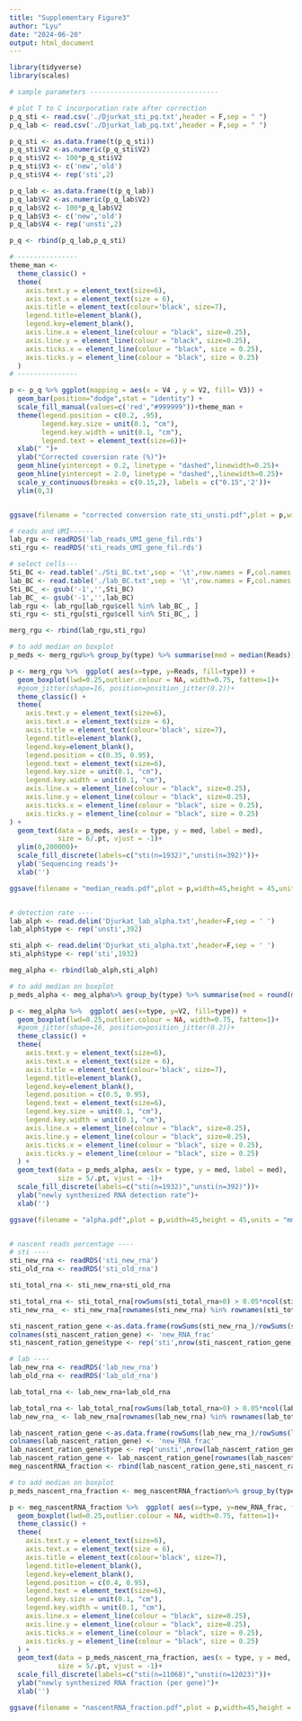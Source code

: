```yaml
---
title: "Supplementary Figure3"
author: "Lyu"
date: "2024-06-20"
output: html_document
---
```


```r
library(tidyverse)
library(scales)
```

```r
# sample parameters --------------------------------

# plot T to C incorporation rate after correction
p_q_sti <- read.csv('./Djurkat_sti_pq.txt',header = F,sep = " ")
p_q_lab <- read.csv('./Djurkat_lab_pq.txt',header = F,sep = " ")

p_q_sti <- as.data.frame(t(p_q_sti))
p_q_sti$V2 <-as.numeric(p_q_sti$V2)
p_q_sti$V2 <- 100*p_q_sti$V2
p_q_sti$V3 <- c('new','old')
p_q_sti$V4 <- rep('sti',2)

p_q_lab <- as.data.frame(t(p_q_lab))
p_q_lab$V2 <-as.numeric(p_q_lab$V2)
p_q_lab$V2 <- 100*p_q_lab$V2
p_q_lab$V3 <- c('new','old')
p_q_lab$V4 <- rep('unsti',2)

p_q <- rbind(p_q_lab,p_q_sti)

# ---------------
theme_man <- 
  theme_classic() +
  theme(
    axis.text.y = element_text(size=6),
    axis.text.x = element_text(size = 6),
    axis.title = element_text(colour='black', size=7),
    legend.title=element_blank(),
    legend.key=element_blank(),
    axis.line.x = element_line(colour = "black", size=0.25),
    axis.line.y = element_line(colour = "black", size=0.25),
    axis.ticks.x = element_line(colour = "black", size = 0.25),
    axis.ticks.y = element_line(colour = "black", size = 0.25)
  )
# ---------------

p <- p_q %>% ggplot(mapping = aes(x = V4 , y = V2, fill= V3)) + 
  geom_bar(position="dodge",stat = "identity") +
  scale_fill_manual(values=c('red',"#999999"))+theme_man + 
  theme(legend.position = c(0.2, .95),
        legend.key.size = unit(0.1, "cm"),
        legend.key.width = unit(0.1, "cm"),
        legend.text = element_text(size=6))+
  xlab(" ")+
  ylab("Corrected coversion rate (%)")+
  geom_hline(yintercept = 0.2, linetype = "dashed",linewidth=0.25)+
  geom_hline(yintercept = 2.0, linetype = "dashed",,linewidth=0.25)+
  scale_y_continuous(breaks = c(0.15,2), labels = c("0.15",'2'))+
  ylim(0,3)


ggsave(filename = "corrected conversion rate_sti_unsti.pdf",plot = p,width=45,height = 45,units = "mm", dpi = 300)

# reads and UMI------
lab_rgu <- readRDS('lab_reads_UMI_gene_fil.rds')
sti_rgu <- readRDS('sti_reads_UMI_gene_fil.rds')

# select cells---
Sti_BC <- read.table('./Sti_BC.txt',sep = '\t',row.names = F,col.names = F,quote = F)
lab_BC <- read.table('./lab_BC.txt',sep = '\t',row.names = F,col.names = F,quote = F)
Sti_BC_ <- gsub('-1','',Sti_BC)
lab_BC_ <- gsub('-1','',lab_BC)
lab_rgu <- lab_rgu[lab_rgu$cell %in% lab_BC_, ]
sti_rgu <- sti_rgu[sti_rgu$cell %in% Sti_BC_, ]

merg_rgu <- rbind(lab_rgu,sti_rgu)

# to add median on boxplot 
p_meds <- merg_rgu%>% group_by(type) %>% summarise(med = median(Reads))

p <- merg_rgu %>%  ggplot( aes(x=type, y=Reads, fill=type)) +    
  geom_boxplot(lwd=0.25,outlier.colour = NA, width=0.75, fatten=1)+
  #geom_jitter(shape=16, position=position_jitter(0.2))+
  theme_classic() +
  theme(
    axis.text.y = element_text(size=6),
    axis.text.x = element_text(size = 6),
    axis.title = element_text(colour='black', size=7),
    legend.title=element_blank(),
    legend.key=element_blank(),
    legend.position = c(0.35, 0.95),
    legend.text = element_text(size=6),
    legend.key.size = unit(0.1, "cm"),
    legend.key.width = unit(0.1, "cm"),
    axis.line.x = element_line(colour = "black", size=0.25),
    axis.line.y = element_line(colour = "black", size=0.25),
    axis.ticks.x = element_line(colour = "black", size = 0.25),
    axis.ticks.y = element_line(colour = "black", size = 0.25)
) +
  geom_text(data = p_meds, aes(x = type, y = med, label = med), 
            size = 6/.pt, vjust = -1)+
  ylim(0,200000)+
  scale_fill_discrete(labels=c("sti(n=1932)","unsti(n=392)"))+
  ylab('Sequencing reads')+
  xlab('')

ggsave(filename = "median_reads.pdf",plot = p,width=45,height = 45,units = "mm", dpi = 300)


# detection rate ----
lab_alph <- read.delim('Djurkat_lab_alpha.txt',header=F,sep = ' ')
lab_alph$type <- rep('unsti',392)

sti_alph <- read.delim('Djurkat_sti_alpha.txt',header=F,sep = ' ')
sti_alph$type <- rep('sti',1932)

meg_alpha <- rbind(lab_alph,sti_alph)

# to add median on boxplot 
p_meds_alpha <- meg_alpha%>% group_by(type) %>% summarise(med = round(median(V2),2))

p <- meg_alpha %>%  ggplot( aes(x=type, y=V2, fill=type)) +    
  geom_boxplot(lwd=0.25,outlier.colour = NA, width=0.75, fatten=1)+
  #geom_jitter(shape=16, position=position_jitter(0.2))+
  theme_classic() +
  theme(
    axis.text.y = element_text(size=6),
    axis.text.x = element_text(size = 6),
    axis.title = element_text(colour='black', size=7),
    legend.title=element_blank(),
    legend.key=element_blank(),
    legend.position = c(0.5, 0.95),
    legend.text = element_text(size=6),
    legend.key.size = unit(0.1, "cm"),
    legend.key.width = unit(0.1, "cm"),
    axis.line.x = element_line(colour = "black", size=0.25),
    axis.line.y = element_line(colour = "black", size=0.25),
    axis.ticks.x = element_line(colour = "black", size = 0.25),
    axis.ticks.y = element_line(colour = "black", size = 0.25)
  ) +
  geom_text(data = p_meds_alpha, aes(x = type, y = med, label = med), 
            size = 5/.pt, vjust = -1)+
  scale_fill_discrete(labels=c("sti(n=1932)","unsti(n=392)"))+
  ylab("newly synthesized RNA detection rate")+
  xlab('')

ggsave(filename = "alpha.pdf",plot = p,width=45,height = 45,units = "mm", dpi = 300)


# nascent reads percentage ----
# sti ----
sti_new_rna <- readRDS('sti_new_rna')
sti_old_rna <- readRDS('sti_old_rna')

sti_total_rna <- sti_new_rna+sti_old_rna

sti_total_rna <- sti_total_rna[rowSums(sti_total_rna>0) > 0.05*ncol(sti_total_rna), ]  
sti_new_rna_ <- sti_new_rna[rownames(sti_new_rna) %in% rownames(sti_total_rna), ]

sti_nascent_ration_gene <-as.data.frame(rowSums(sti_new_rna_)/rowSums(sti_total_rna)) 
colnames(sti_nascent_ration_gene) <- 'new_RNA_frac'
sti_nascent_ration_gene$type <- rep('sti',nrow(sti_nascent_ration_gene))

# lab ----
lab_new_rna <- readRDS('lab_new_rna')
lab_old_rna <- readRDS('lab_old_rna')

lab_total_rna <- lab_new_rna+lab_old_rna

lab_total_rna <- lab_total_rna[rowSums(lab_total_rna>0) > 0.05*ncol(lab_total_rna), ]  
lab_new_rna_ <- lab_new_rna[rownames(lab_new_rna) %in% rownames(lab_total_rna), ]

lab_nascent_ration_gene <-as.data.frame(rowSums(lab_new_rna_)/rowSums(lab_total_rna)) 
colnames(lab_nascent_ration_gene) <- 'new_RNA_frac'
lab_nascent_ration_gene$type <- rep('unsti',nrow(lab_nascent_ration_gene))
lab_nascent_ration_gene <- lab_nascent_ration_gene[rownames(lab_nascent_ration_gene) %in% rownames(sti_nascent_ration_gene), ]
meg_nascentRNA_fraction <- rbind(lab_nascent_ration_gene,sti_nascent_ration_gene)

# to add median on boxplot 
p_meds_nascent_rna_fraction <- meg_nascentRNA_fraction%>% group_by(type) %>% summarise(med = round(median(new_RNA_frac),2))

p <- meg_nascentRNA_fraction %>%  ggplot( aes(x=type, y=new_RNA_frac, fill=type)) +    
  geom_boxplot(lwd=0.25,outlier.colour = NA, width=0.75, fatten=1)+
  theme_classic() +
  theme(
    axis.text.y = element_text(size=6),
    axis.text.x = element_text(size = 6),
    axis.title = element_text(colour='black', size=7),
    legend.title=element_blank(),
    legend.key=element_blank(),
    legend.position = c(0.4, 0.95),
    legend.text = element_text(size=6),
    legend.key.size = unit(0.1, "cm"),
    legend.key.width = unit(0.1, "cm"),
    axis.line.x = element_line(colour = "black", size=0.25),
    axis.line.y = element_line(colour = "black", size=0.25),
    axis.ticks.x = element_line(colour = "black", size = 0.25),
    axis.ticks.y = element_line(colour = "black", size = 0.25)
  ) +
  geom_text(data = p_meds_nascent_rna_fraction, aes(x = type, y = med, label = med), 
            size = 5/.pt, vjust = -1)+
  scale_fill_discrete(labels=c("sti(n=11068)","unsti(n=12023)"))+
  ylab("newly synthesized RNA fraction (per gene)")+
  xlab('')

ggsave(filename = "nascentRNA_fraction.pdf",plot = p,width=45,height = 45,units = "mm", dpi = 300)

```


